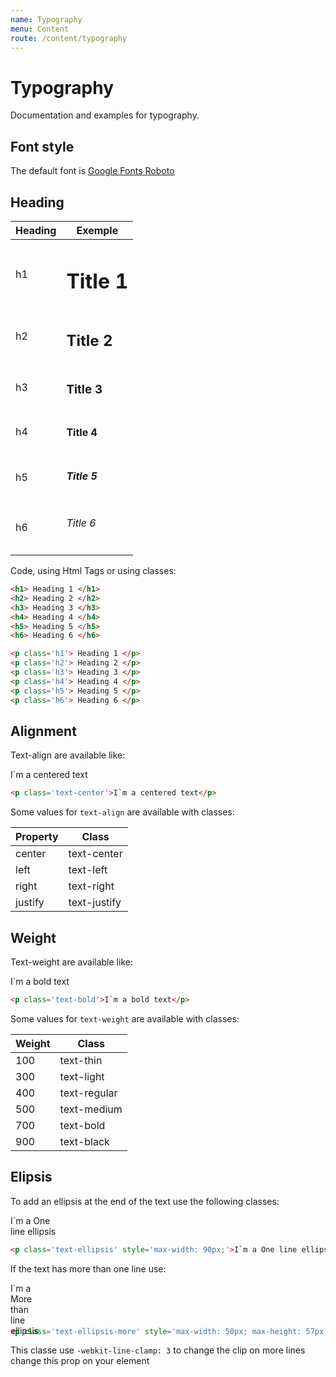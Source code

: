 ```yaml
---
name: Typography
menu: Content
route: /content/typography
---
```


# Typography

Documentation and examples for typography.

## Font style

<p class='mb-3'>
    The default font is <a class='pink' href='https://fonts.google.com/specimen/Roboto' target='_blank'>Google Fonts Roboto</a>
</p>

## Heading

<table class='background-white black p-2 border-radius' style='max-width: 400px'>
    <thead>
        <tr>
            <th>
                Heading
            </th>
            <th>
                Exemple
            </th>
        </tr>
    </thead>
    <tbody>
        <tr>
            <td>
                h1
            </td>
            <td>
                <h1>Title 1</h1>
            </td>
        </tr>
        <tr>
            <td>
                h2
            </td>
            <td>
                <h2>Title 2</h2>
            </td>
        </tr>
        <tr>
            <td>
                h3
            </td>
            <td>
                <h3>Title 3</h3>
            </td>
        </tr>
        <tr>
            <td>
                h4
            </td>
            <td>
                <h4>Title 4</h4>
            </td>
        </tr>
        <tr>
            <td>
                h5
            </td>
            <td>
                <h5>Title 5</h5>
            </td>
        </tr>
        <tr>
            <td>
                h6
            </td>
            <td>
                <h6>Title 6</h6>
            </td>
        </tr>
    </tbody>
</table>

Code, using Html Tags or using classes:

```html
<h1> Heading 1 </h1>
<h2> Heading 2 </h2>
<h3> Heading 3 </h3>
<h4> Heading 4 </h4>
<h5> Heading 5 </h5>
<h6> Heading 6 </h6>
```

```html
<p class='h1'> Heading 1 </p>
<p class='h2'> Heading 2 </p>
<p class='h3'> Heading 3 </p>
<p class='h4'> Heading 4 </p>
<p class='h5'> Heading 5 </p>
<p class='h6'> Heading 6 </p>
```

## Alignment

Text-align are available like:

<p class='text-center background-white black border-radius p-2'>I`m a centered text</p>

```html
<p class='text-center'>I`m a centered text</p>
```

Some values for `text-align` are available with classes:

<table class='background-white black p-2 border-radius' style='max-width: 400px'>
    <thead>
        <tr>
            <th>
                Property
            </th>
            <th>
                Class
            </th>
        </tr>
    </thead>
    <tbody>
        <tr>
            <td>
                center
            </td>
            <td>
                text-center
            </td>
        </tr>
        <tr>
            <td>
                left
            </td>
            <td>
                text-left
            </td>
        </tr>
        <tr>
            <td>
                right
            </td>
            <td>
                text-right
            </td>
        </tr>
        <tr>
            <td>
                justify
            </td>
            <td>
                text-justify
            </td>
        </tr>
    </tbody>
</table>

## Weight

Text-weight are available like:

<p class='text-bold background-white black border-radius p-2'>I`m a bold text</p>

```html
<p class='text-bold'>I`m a bold text</p>
```

Some values for `text-weight` are available with classes:

<table class='background-white black p-2 border-radius' style='max-width: 400px'>
    <thead>
        <tr>
            <th>
                Weight
            </th>
            <th>
                Class
            </th>
        </tr>
    </thead>
    <tbody>
        <tr>
            <td>
                100
            </td>
            <td>
                text-thin
            </td>
        </tr>
        <tr>
            <td>
                300
            </td>
            <td>
                text-light
            </td>
        </tr>
        <tr>
            <td>
                400
            </td>
            <td>
                text-regular
            </td>
        </tr>
        <tr>
            <td>
                500
            </td>
            <td>
                text-medium
            </td>
        </tr>
        <tr>
            <td>
                700
            </td>
            <td>
                text-bold
            </td>
        </tr>
        <tr>
            <td>
                900
            </td>
            <td>
                text-black
            </td>
        </tr>
    </tbody>
</table>

## Elipsis

To add an ellipsis at the end of the text use the following classes:

<p class='text-ellipsis background-white black border-radius p-2' style='max-width: 90px;'>I`m a One line ellipsis</p>

```html
<p class='text-ellipsis' style='max-width: 90px;'>I`m a One line ellipsis</p>
```

If the text has more than one line use:

<p class='text-ellipsis-more background-white black border-radius p-2' style='max-width: 50px; max-height: 57px'>I`m a More than line ellipsis</p>

```html
<p class='text-ellipsis-more' style='max-width: 50px; max-height: 57px'>I`m a More than line ellipsis</p>
```

This classe use `-webkit-line-clamp: 3` to change the clip on more lines change this prop on your element